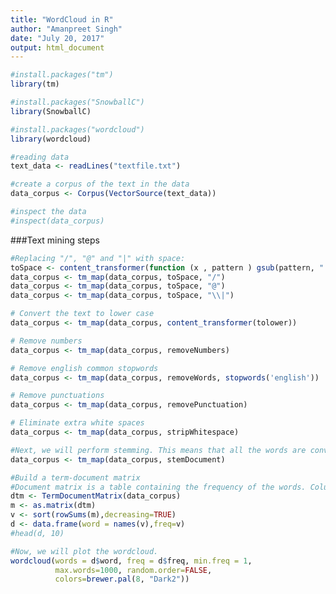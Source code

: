 ```yaml
---
title: "WordCloud in R"
author: "Amanpreet Singh"
date: "July 20, 2017"
output: html_document
---
```


```r
#install.packages("tm")
library(tm)
```


```r
#install.packages("SnowballC")
library(SnowballC)
```


```r
#install.packages("wordcloud")
library(wordcloud)
```


```r
#reading data
text_data <- readLines("textfile.txt")
```


```r
#create a corpus of the text in the data
data_corpus <- Corpus(VectorSource(text_data))

#inspect the data
#inspect(data_corpus)
```

###Text mining steps

```r
#Replacing "/", "@" and "|" with space:
toSpace <- content_transformer(function (x , pattern ) gsub(pattern, " ", x))
data_corpus <- tm_map(data_corpus, toSpace, "/")
data_corpus <- tm_map(data_corpus, toSpace, "@")
data_corpus <- tm_map(data_corpus, toSpace, "\\|")
```


```r
# Convert the text to lower case
data_corpus <- tm_map(data_corpus, content_transformer(tolower))
```


```r
# Remove numbers
data_corpus <- tm_map(data_corpus, removeNumbers)
```


```r
# Remove english common stopwords
data_corpus <- tm_map(data_corpus, removeWords, stopwords('english'))
```


```r
# Remove punctuations
data_corpus <- tm_map(data_corpus, removePunctuation)
```


```r
# Eliminate extra white spaces
data_corpus <- tm_map(data_corpus, stripWhitespace)
```

```r
#Next, we will perform stemming. This means that all the words are converted to their stem (Ex: learning -> #learn, walked -> walk, etc.). This will ensure that different forms of the word are converted to the same form #and plotted only once in the wordcloud.
data_corpus <- tm_map(data_corpus, stemDocument)
```


```r
#Build a term-document matrix
#Document matrix is a table containing the frequency of the words. Column names are words and row names are #documents.
dtm <- TermDocumentMatrix(data_corpus)
m <- as.matrix(dtm)
v <- sort(rowSums(m),decreasing=TRUE)
d <- data.frame(word = names(v),freq=v)
#head(d, 10)
```

```r

#Now, we will plot the wordcloud.
wordcloud(words = d$word, freq = d$freq, min.freq = 1,
          max.words=1000, random.order=FALSE,
          colors=brewer.pal(8, "Dark2"))

```

